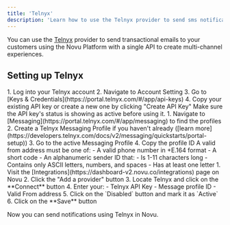 ```yaml
---
title: 'Telnyx'
description: 'Learn how to use the Telnyx provider to send sms notifications using Novu'
---
```



You can use the [Telnyx](https://telnyx.com/) provider to send transactional emails to your customers using the Novu Platform with a single API to create multi-channel experiences.

## Setting up Telnyx

<Steps>
<Step title="Get your API Key">
1. Log into your Telnyx account
2. Navigate to Account Setting
3. Go to [Keys & Credentials](https://portal.telnyx.com/#/app/api-keys)
4. Copy your existing API key or create a new one by clicking "Create API Key"

<Callout type="info">
Make sure the API key's status is showing as active before using it.
</Callout>
</Step>

<Step title="Get your Message Profile ID">
  1. Navigate to [Messaging](https://portal.telnyx.com/#/app/messaging) to find the profiles 2.
  Create a Telnyx Messaging Profile if you haven't already ([learn
  more](https://developers.telnyx.com/docs/v2/messaging/quickstarts/portal-setup)) 3. Go to the
  active Messaging Profile 4. Copy the profile ID
</Step>

<Step title="Prepare your From Address">
  <Callout type="info">
    A valid from address must be one of: - A valid phone number in +E.164 format - A short code - An
    alphanumeric sender ID that: - Is 1-11 characters long - Contains only ASCII letters, numbers,
    and spaces - Has at least one letter
  </Callout>
</Step>

<Step title="Connect Telnyx to Novu">
1. Visit the [Integrations](https://dashboard-v2.novu.co/integrations) page on Novu
2. Click the "Add a provider" button
3. Locate Telnyx and click on the **Connect** button
4. Enter your:
   - Telnyx API Key
   - Message profile ID
   - Valid From address
5. Click on the `Disabled` button and mark it as `Active`
6. Click on the **Save** button
</Step>
</Steps>

Now you can send notifications using Telnyx in Novu.
